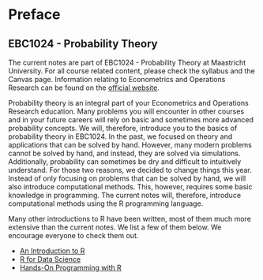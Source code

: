# Preface {.unnumbered}

::: {.callout-note}
# EBC1024 - Probability Theory
The current notes are part of EBC1024 - Probability Theory at Maastricht University. For all course related content, please check the syllabus and the Canvas page. Information relating to Econometrics and Operations Research can be found on the [official website](https://curriculum.maastrichtuniversity.nl/education/bachelor/bachelor-econometrics-and-operations-research). 
:::

Probability theory is an integral part of your Econometrics and Operations Research education. Many problems you will encounter in other courses and in your future careers will rely on basic and sometimes more advanced probability concepts. We will, therefore, introduce you to the basics of probability theory in EBC1024. In the past, we focused on theory and applications that can be solved by hand. However, many modern problems cannot be solved by hand, and instead, they are solved via simulations. Additionally, probability can sometimes be dry and difficult to intuitively understand. For those two reasons, we decided to change things this year. Instead of only focusing on problems that can be solved by hand, we will also introduce computational methods. This, however, requires some basic knowledge in programming. The current notes will, therefore, introduce computational methods using the R programming language.

Many other introductions to R have been written, most of them much more extensive than the current notes. We list a few of them below. We encourage everyone to check them out.

- [An Introduction to R](https://intro2r.com)
- [R for Data Science](https://r4ds.had.co.nz/index.html)
- [Hands-On Programming with R](https://rstudio-education.github.io/hopr/)
